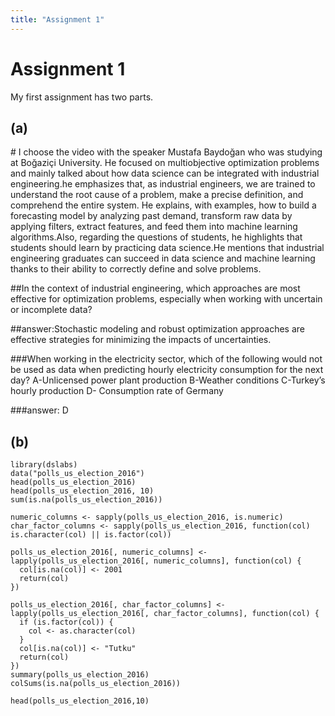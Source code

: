 ```yaml
---
title: "Assignment 1"
---
```


# Assignment 1

My first assignment has two parts.

## (a)

\# I choose the video with the speaker Mustafa Baydoğan who was studying at Boğaziçi University. He focused on multiobjective optimization problems and mainly talked about how data science can be integrated with industrial engineering.he emphasizes that, as industrial engineers, we are trained to understand the root cause of a problem, make a precise definition, and comprehend the entire system. He explains, with examples, how to build a forecasting model by analyzing past demand, transform raw data by applying filters, extract features, and feed them into machine learning algorithms.Also, regarding the questions of students, he highlights that students should learn by practicing data science.He mentions that industrial engineering graduates can succeed in data science and machine learning thanks to their ability to correctly define and solve problems. 

##In the context of industrial engineering, which approaches are most effective for optimization problems, especially when working with uncertain or incomplete data?

##answer:Stochastic modeling and robust optimization approaches are effective strategies for minimizing the impacts of uncertainties.

###When working in the electricity sector, which of the following would not be used as data when predicting hourly electricity consumption for the next day? A-Unlicensed power plant production B-Weather conditions C-Turkey’s hourly production D- Consumption rate of Germany

###answer: D

## (b)

```{install.packages("dslabs")}
library(dslabs)
data("polls_us_election_2016")
head(polls_us_election_2016)
head(polls_us_election_2016, 10)
sum(is.na(polls_us_election_2016))

numeric_columns <- sapply(polls_us_election_2016, is.numeric)
char_factor_columns <- sapply(polls_us_election_2016, function(col) is.character(col) || is.factor(col))

polls_us_election_2016[, numeric_columns] <- lapply(polls_us_election_2016[, numeric_columns], function(col) {
  col[is.na(col)] <- 2001
  return(col)
})

polls_us_election_2016[, char_factor_columns] <- lapply(polls_us_election_2016[, char_factor_columns], function(col) {
  if (is.factor(col)) {
    col <- as.character(col)  
  }
  col[is.na(col)] <- "Tutku" 
  return(col)
})
summary(polls_us_election_2016)
colSums(is.na(polls_us_election_2016))

head(polls_us_election_2016,10)
```

## 
